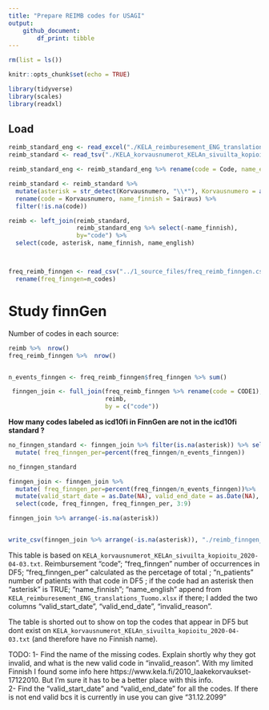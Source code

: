 ```yaml
---
title: "Prepare REIMB codes for USAGI"
output: 
    github_document:
        df_print: tibble
---
```


```r
rm(list = ls())

knitr::opts_chunk$set(echo = TRUE)

library(tidyverse)
library(scales)
library(readxl)

```

## Load

```r

reimb_standard_eng <- read_excel("./KELA_reimburesement_ENG_translations_Tuomo(1).xlsx") %>% filter(!is.na(Code))
reimb_standard <- read_tsv("./KELA_korvausnumerot_KELAn_sivuilta_kopioitu_2020-04-03.txt")

reimb_standard_eng <- reimb_standard_eng %>% rename(code = Code, name_english = `Name in English`, name_finnish = `Name in Finnish`)

reimb_standard <- reimb_standard %>% 
  mutate(asterisk = str_detect(Korvausnumero, "\\*"), Korvausnumero = as.integer(str_replace(Korvausnumero,"\\*","" ))) %>% 
  rename(code = Korvausnumero, name_finnish = Sairaus) %>% 
  filter(!is.na(code))

reimb <- left_join(reimb_standard, 
                   reimb_standard_eng %>% select(-name_finnish), 
                   by="code") %>% 
  select(code, asterisk, name_finnish, name_english)



freq_reimb_finngen <- read_csv("../1_source_files/freq_reimb_finngen.csv") %>% select(-X1) %>% 
  rename(freq_finngen=n_codes)
```


# Study finnGen

Number of codes in each source: 
```r
reimb %>%  nrow()
freq_reimb_finngen %>%  nrow()


n_events_finngen <- freq_reimb_finngen$freq_finngen %>% sum()
```

```r
 finngen_join <- full_join(freq_reimb_finngen %>% rename(code = CODE1), 
                           reimb,
                           by = c("code"))
```



**How many codes labeled as icd10fi in FinnGen are not in the icd10fi standard ?**
```r
no_finngen_standard <- finngen_join %>% filter(is.na(asterisk)) %>% select(code, freq_finngen ) %>%
  mutate( freq_finngen_per=percent(freq_finngen/n_events_finngen))

no_finngen_standard
```






```r
finngen_join <- finngen_join %>%
  mutate( freq_finngen_per=percent(freq_finngen/n_events_finngen))%>%
  mutate(valid_start_date = as.Date(NA), valid_end_date = as.Date(NA), invalid_reason=as.character(NA)) %>% 
  select(code, freq_finngen, freq_finngen_per, 3:9)

finngen_join %>% arrange(-is.na(asterisk)) 


write_csv(finngen_join %>% arrange(-is.na(asterisk)), "./reimb_finngen_freq.csv")
```

This table is based on `KELA_korvausnumerot_KELAn_sivuilta_kopioitu_2020-04-03.txt`.
Reimbursement "code"; "freq_finngen" number of occurrences in DF5; "freq_finngen_per" calculated as the percetage of total ; "n_patients"  number of patients with that code in DF5 ; if the code had an asterisk then "asterisk" is TRUE; "name_finnish";     "name_english" append from `KELA_reimburesement_ENG_translations_Tuomo.xlsx` if there; I added the two columns   "valid_start_date", "valid_end_date", "invalid_reason". 
 
 
 The table is shorted out to show on top the codes that appear in DF5 but dont exist on `KELA_korvausnumerot_KELAn_sivuilta_kopioitu_2020-04-03.txt` (and therefore have no Finnish name). 
 
 TODO: 
 1- Find the name of the missing codes. Explain shortly why they got invalid, and what is the new valid code in "invalid_reason".
 With my limited Finnish I found some info here https://www.kela.fi/2010_laakekorvaukset-17122010. But I'm sure it has to be a better place with this info.  
 2- Find the "valid_start_date" and  "valid_end_date" for all the codes. If there is not end valid bcs it is currently in use you can give "31.12.2099"
 
 
 



